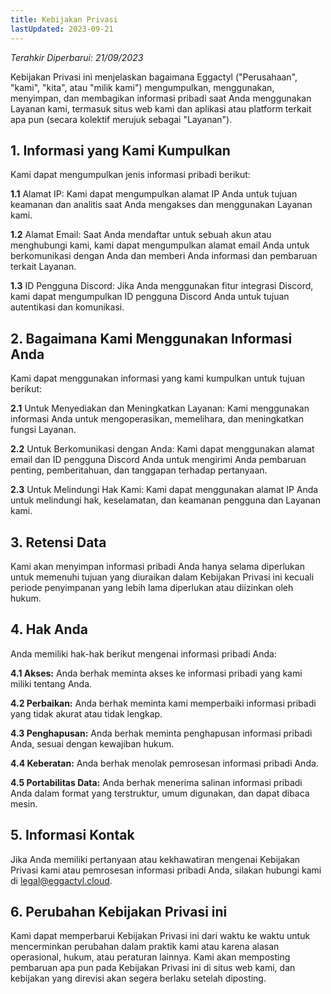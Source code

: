 ```yaml
--- 
title: Kebijakan Privasi
lastUpdated: 2023-09-21
---
```

*Terahkir Diperbarui: 21/09/2023*


Kebijakan Privasi ini menjelaskan bagaimana Eggactyl ("Perusahaan", "kami", "kita", atau "milik kami") mengumpulkan, menggunakan, menyimpan, dan membagikan informasi pribadi saat Anda menggunakan Layanan kami, termasuk situs web kami dan aplikasi atau platform terkait apa pun (secara kolektif merujuk sebagai "Layanan").

## 1. Informasi yang Kami Kumpulkan

Kami dapat mengumpulkan jenis informasi pribadi berikut:

**1.1** Alamat IP: Kami dapat mengumpulkan alamat IP Anda untuk tujuan keamanan dan analitis saat Anda mengakses dan menggunakan Layanan kami.

**1.2** Alamat Email: Saat Anda mendaftar untuk sebuah akun atau menghubungi kami, kami dapat mengumpulkan alamat email Anda untuk berkomunikasi dengan Anda dan memberi Anda informasi dan pembaruan terkait Layanan.

**1.3** ID Pengguna Discord: Jika Anda menggunakan fitur integrasi Discord, kami dapat mengumpulkan ID pengguna Discord Anda untuk tujuan autentikasi dan komunikasi.

## 2. Bagaimana Kami Menggunakan Informasi Anda

Kami dapat menggunakan informasi yang kami kumpulkan untuk tujuan berikut:

**2.1** Untuk Menyediakan dan Meningkatkan Layanan: Kami menggunakan informasi Anda untuk mengoperasikan, memelihara, dan meningkatkan fungsi Layanan.

**2.2** Untuk Berkomunikasi dengan Anda: Kami dapat menggunakan alamat email dan ID pengguna Discord Anda untuk mengirimi Anda pembaruan penting, pemberitahuan, dan tanggapan terhadap pertanyaan.

**2.3** Untuk Melindungi Hak Kami: Kami dapat menggunakan alamat IP Anda untuk melindungi hak, keselamatan, dan keamanan pengguna dan Layanan kami.

## 3. Retensi Data

Kami akan menyimpan informasi pribadi Anda hanya selama diperlukan untuk memenuhi tujuan yang diuraikan dalam Kebijakan Privasi ini kecuali periode penyimpanan yang lebih lama diperlukan atau diizinkan oleh hukum.

## 4. Hak Anda

Anda memiliki hak-hak berikut mengenai informasi pribadi Anda:

**4.1 Akses:** Anda berhak meminta akses ke informasi pribadi yang kami miliki tentang Anda.

**4.2 Perbaikan:** Anda berhak meminta kami memperbaiki informasi pribadi yang tidak akurat atau tidak lengkap.

**4.3 Penghapusan:** Anda berhak meminta penghapusan informasi pribadi Anda, sesuai dengan kewajiban hukum.

**4.4 Keberatan:** Anda berhak menolak pemrosesan informasi pribadi Anda.

**4.5 Portabilitas Data:** Anda berhak menerima salinan informasi pribadi Anda dalam format yang terstruktur, umum digunakan, dan dapat dibaca mesin.

## 5. Informasi Kontak

Jika Anda memiliki pertanyaan atau kekhawatiran mengenai Kebijakan Privasi kami atau pemrosesan informasi pribadi Anda, silakan hubungi kami di legal@eggactyl.cloud.

## 6. Perubahan Kebijakan Privasi ini

Kami dapat memperbarui Kebijakan Privasi ini dari waktu ke waktu untuk mencerminkan perubahan dalam praktik kami atau karena alasan operasional, hukum, atau peraturan lainnya. Kami akan memposting pembaruan apa pun pada Kebijakan Privasi ini di situs web kami, dan kebijakan yang direvisi akan segera berlaku setelah diposting.